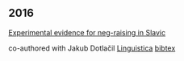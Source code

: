 ## 2016

[Experimental evidence for neg-raising in Slavic](7200-15515-1-SM.pdf)

co-authored with Jakub Dotlačil
[Linguistica](https://revije.ff.uni-lj.si/linguistica) [bibtex](bibtex_docekal_dotlacil_2017.txt)